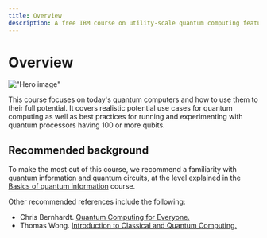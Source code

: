 ```yaml
---
title: Overview
description: A free IBM course on utility-scale quantum computing featuring realistic use cases and best practices
---
```


# Overview

!["Hero image"](/learning/images/courses/quantum-computing-in-practice/hero.avif)

This course focuses on today's quantum computers and how to use them to their full potential. It covers realistic potential use cases for quantum computing as well as best practices for running and experimenting with quantum processors having 100 or more qubits.

## Recommended background

To make the most out of this course, we recommend a familiarity with quantum information and quantum circuits, at the level explained in the [Basics of quantum information](/learning/courses/basics-of-quantum-information) course.

Other recommended references include the following:

- Chris Bernhardt. [Quantum Computing for Everyone.](https://mitpress.mit.edu/9780262539531/quantum-computing-for-everyone/)
- Thomas Wong. [Introduction to Classical and Quantum Computing.](https://www.thomaswong.net/introduction-to-classical-and-quantum-computing-1e4p.pdf)
